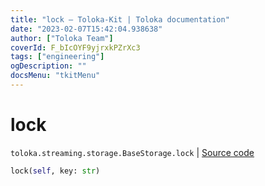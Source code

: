 ```yaml
---
title: "lock — Toloka-Kit | Toloka documentation"
date: "2023-02-07T15:42:04.938638"
author: ["Toloka Team"]
coverId: F_bIcOYF9yjrxkPZrXc3
tags: ["engineering"]
ogDescription: ""
docsMenu: "tkitMenu"
---
```


# lock
`toloka.streaming.storage.BaseStorage.lock` | [Source code](https://github.com/Toloka/toloka-kit/blob/v1.1.3/src/streaming/storage.py#L28)

```python
lock(self, key: str)
```